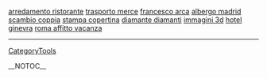<a href= http://arredamento-ristorante.greenglod.info >arredamento ristorante</a>   <a href= http://trasporto-merce.greenglod.info >trasporto merce</a>   <a href= http://francesco-arca.c333.info >francesco arca</a>   <a href= http://albergo-madrid.c333.info >albergo madrid</a>   <a href= http://scambio-coppia.2bbb.info >scambio coppia</a>   <a href= http://stampa-copertina.2bbb.info >stampa copertina</a>   <a href= http://diamante-diamanti.b222.info >diamante diamanti</a>   <a href= http://immagini-3d.b222.info >immagini 3d</a>   <a href= http://hotel-ginevra.glodgreen.info >hotel ginevra</a>   <a href= http://roma-affitto-vacanza.glodgreen.info >roma affitto vacanza</a>
----
[[CategoryTools]]

__NOTOC__